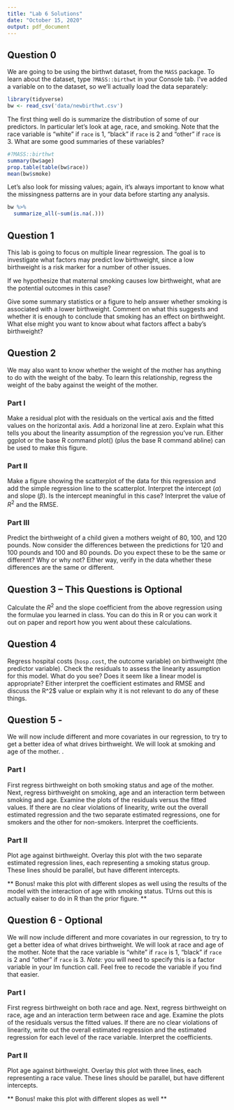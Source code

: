 ```yaml
---
title: "Lab 6 Solutions"
date: "October 15, 2020"
output: pdf_document
---
```


## Question 0

We are going to be using the birthwt dataset, from the `MASS` package. To learn about the dataset, type `?MASS::birthwt` in your Console tab. I've added a variable on to the dataset, so we'll actually load the data separately:

```r
library(tidyverse)
bw <- read_csv('data/newbirthwt.csv')
```

The first thing well do is summarize the distribution of some of our predictors. In particular let's look at age, race, and smoking. Note that the race variable is "white" if `race` is 1, "black" if `race` is 2 and "other" if `race` is 3. What are some good summaries of these variables?

```r
#?MASS::birthwt
summary(bw$age)
prop.table(table(bw$race))
mean(bw$smoke)
```

Let's also look for missing values; again, it's always important to know what the missingness patterns are in your data before starting any analysis.

```r
bw %>%
  summarize_all(~sum(is.na(.)))
```

## Question 1

This lab is going to focus on multiple linear regression. The goal is to investigate what factors may predict low birthweight, since a low birthweight is a risk marker for a number of other issues. 

If we hypothesize that maternal smoking causes low birthweight, what are the potential outcomes in this case?

Give some summary statistics or a figure to help answer whether smoking is associated with a lower birthweight. Comment on what this suggests and whether it is enough to conclude that smoking has an effect on birthweight. What else might you want to know about what factors affect a baby's birthweight?

## Question 2

We may also want to know whether the weight of the mother has anything to do with the weight of the baby. To learn this relationship, regress the weight of the baby against the weight of the mother.

### Part I

Make a residual plot with the residuals on the vertical axis and the fitted values on the horizontal axis. Add a horizonal line at zero.  Explain what this tells you about the linearity assumption of the regression you've run. Either ggplot or the base R command plot() (plus the base R command abline) can be used to make this figure. 

### Part II

Make a figure showing the scatterplot of the data for this regression and add the simple regression line to the scatterplot. Interpret the intercept ($\alpha$) and slope ($\beta$). Is the intercept meaningful in this case? Interpret the value of $R^2$ and the RMSE.

### Part III

Predict the birthweight of a child given a mothers weight of 80, 100, and 120 pounds. Now consider the differences between the predictions for 120 and 100 pounds and 100 and 80 pounds. Do you expect these to be the same or different? Why or why not? Either way, verify in the data whether these differences are the same or different.

## Question 3 -- This Questions is Optional

Calculate the $R^2$ and the slope coefficient from the above regression using the formulae you learned in class. You can do this in R or you can work it out on paper and report how you went about these calculations.

## Question 4

Regress hospital costs (`hosp.cost`, the outcome variable) on birthweight (the predictor variable). Check the residuals to assess the  linearity assumption for this model. What do you see? Does it seem like a linear model is appropriate? Either interpret the coefficient estimates and RMSE and discuss the R^2$ value or explain why it is not relevant to do any of these things. 

## Question 5 - 

We will now include different and more covariates in our regression, to try to get a better idea of what drives birthweight. We will look at smoking and age of the mother. .

### Part I

First regress birthweight on both smoking status and age of the mother. Next, regress birthweight on smoking, age and an interaction term between smoking and age. Examine the plots of the residuals versus the fitted values. If there are no clear violations of linearity, write out the overall estimated regression and the two separate estimated regressions, one for smokers and the other for non-smokers. Interpret the coefficients.

### Part II

Plot age against birthweight. Overlay this plot with the two separate estimated regression lines, each representing a smoking status group. These lines should be parallel, but have different intercepts. 

** Bonus! make this plot with different slopes as well using the results of the model with the interaction of age with smoking status. TUrns out this is actually eaiser to do in R than the prior figure. **

## Question 6 - Optional

We will now include different and more covariates in our regression, to try to get a better idea of what drives birthweight. We will look at race and age of the mother. Note that the race variable is "white" if `race` is 1, "black" if `race` is 2 and "other" if `race` is 3. *Note:* you will need to specify this is a factor variable in your lm function call. Feel free to recode the variable if you find that easier.

### Part I

First regress birthweight on both race and age. Next, regress birthweight on race, age and an interaction term between race and age. Examine the plots of the residuals versus the fitted values. If there are no clear violations of linearity, write out the overall estimated regression and the estimated regression for each level of the race variable. Interpret the coefficients.

### Part II

Plot age against birthweight. Overlay this plot with three lines, each representing a race value. These lines should be parallel, but have different intercepts. 

** Bonus! make this plot with different slopes as well **

